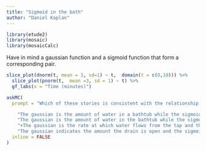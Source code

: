 ```yaml
---
title: "Sigmoid in the bath"
author: "Daniel Kaplan"
---
```


```r
library(etude2)
library(mosaic)
library(mosaicCalc)
```


Have in mind a gaussian function and a sigmoid function that form a corresponding pair.

```r
slice_plot(dnorm(t, mean = 3, sd=1) ~ t,  domain(t = c(0,10))) %>%
  slice_plot(pnorm(t,  mean =3, sd = 1) ~ t) %>%
  gf_labs(x = "Time (minutes)")
```


```r
askMC(
  prompt = "Which of these stories is consistent with the relationship between a gaussian and its corresponding sigmoid?",

    "The gaussian is the amount of water in a bathtub while the sigmoid is the time you spend in the bath." = "",
    "The gaussian is the amount of water in the bathtub while the sigmoid is the rate at which water flows from the tap." = "You turn the tap on and off after a while. That's not what the sigmoid looks like.",
    "+The gaussian is the rate at which water flows from the tap and the sigmoid is the amount of water in the bathtub.+" = "",
    "The gaussian indicates the amount the drain is open and the sigmoid is the amount of water in the bathtub." = "Shouldn't the amount of water go down when the drain is open?",
  inline = FALSE
)
```

